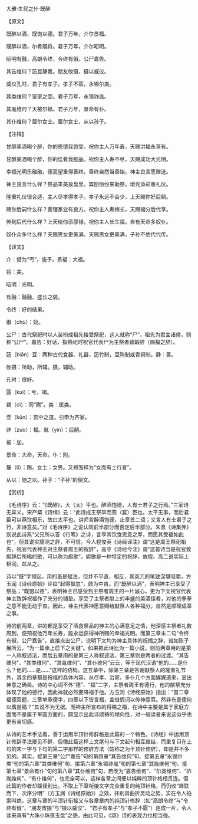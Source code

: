 

大雅·生民之什·既醉

【原文】

既醉以酒，既饱以德。君子万年，介尔景福。

既醉以酒，尔肴既将。君子万年，介尔昭明。

昭明有融，高朗令终，令终有俶。公尸嘉告。

其告维何？笾豆静嘉。朋友攸摄，摄以威仪。

威仪孔时，君子有孝子。孝子不匮，永锡尔类。

其类维何？室家之壶。君子万年，永锡祚胤。

其胤维何？天被尔禄。君子万年，景命有仆。

其仆维何？厘尔女士。厘尔女士，从以孙子。

【注释】

甘醇美酒喝个醉，你的恩德我饱受。祝你主人万年寿，天赐洪福永享有。

甘醇美酒喝个醉，你的佳肴我细品。祝你主人寿不尽，天赐成功大光明。

幸福光明乐融融，德高望重得善终。善终自然当善始，神主良言愿赠送。

神主良言什么样？祭品丰美放盘里。宾朋纷纷来助祭，增光添彩重礼仪。

隆重礼仪很合适，主人尽孝得孝子。孝子永远不会少，上天赐你好后嗣。

赐你后嗣什么样？善理家业有良方。祝你主人寿绵长，天赐福分后代享。

传到后代什么样？上天给你添厚禄。祝你主人长生福，自有天命多奴仆。

奴仆众多什么样？天赐男女更美满。天赐男女更美满，子孙不绝代代传。

【译文】

介：借为“丐”，施予。景福：大福。

将：美。

昭明：光明。

有融：融融，盛长之貌。

令终：好的结果。

俶（chù）：始。

公尸：古代祭祀时以人装扮成祖先接受祭祀，这人就称“尸”，祖先为君主诸侯，则称“公尸”。嘉告：好话，指祭祀时祝官代表尸为主祭者致嘏辞（赐福之辞）。

笾（biān）豆：两种古代食器、礼器，笾竹制，豆陶制或青铜制。静：善。

攸摄：所助，所辅。摄，辅助。

孔时：很好。

匮（kuì）：亏，竭。

锡（cì）：同“赐”。类：属类。

壶（kǔn）：宫中之道，引申为齐家。

祚（zuò）：福。胤（yìn）：后嗣。

被：加。

景命：大命，天命。仆：附。

釐（lí）：赐。女士：女男。又郑笺释为“女而有士行者”。

从以：随之以。孙子：“子孙”的倒文。

【赏析】

《毛诗序》云：“《既醉》，大（太）平也。醉酒饱德，人有士君子之行焉。”三家诗无异义。宋严粲《诗缉》云：“此诗成王祭毕而燕（宴）臣也。太平无事，而后君臣可以燕饮相乐，故曰太平也。讲师言醉酒饱德，止章首二语；又言人有士君子之行，非诗意矣。”对《毛诗序》之说认同前半部分而否定后半部分。朱熹《诗集传》则说此诗系“父兄所以答《行苇》之诗，言享其饮食恩意之厚，而愿其受福如此也”，但其说实臆测之辞，不可信。今人程俊英《诗经译注》谓“这是周王祭祀祖先，祝官代表神主对主祭者周王的祝辞”，高亨《诗经今注》谓“这首诗当是祝官致嘏辞后所唱的歌，可以称为嘏歌”，嘏歌是一种特定的祝辞，故程、高二说实际上相同，兹从之。

诗以“既”字领起，用的虽是赋法，但并不平直，相反，其突兀的笔致深堪咀嚼，方玉润《诗经原始》评曰“起得飘忽”，颇为中肯。而“既醉以酒”，表明神主已享受了祭品；“既饱以德”，表明神主已感受到主祭者周王的一片诚心，更为下文祝官代表神主致辞祝福作了充分的铺垫。享受了主祭者献上的丰盛的美酒佳肴，对他的拳拳之意不能无动于衷。因此，神主代表神愿意赐给献祭人各种福分，自然是顺理成章之事。

诗的前两章，讲的都是享受了酒食祭品的神主的心满意足之情，他深感主祭者礼数周到，便预祝他万年长寿，能永远获得神所赐的幸福光明。而第三章末二句“令终有俶，公尸嘉告”，直接点出公尸，说明下文均为神主具体的祝福之辞，诚如陈子展所云，“为一篇承上启下之关键”。如果把此诗比为一篇小说，则前两章用的是第一人称叙述法，而后五章用的是第三人称叙述法，第三章则是两者的过渡。“其告维何”、“其类维何”、“其胤维何”、“其仆维何”云云，等于现代汉语“他的……是什么？他的……是……”这样的结构。这五章中，除第三章是答谢献祭人的隆重礼节外，其余四章都是祝福的具体内容。从尽孝、治家、多仆几个方面娓娓道来，显出神意之确凿。诗的中心词不外“德”、“福”二字，主祭者周王有德行，他的献祭充分体现了他的德行，因此神就必然要降福于他。方玉润《诗经原始》指出：“首二章福德双题，三章单承德字，四章以下皆言福，盖借嘏词以传神意耳。然非有是德何以膺是福？”其说不为无据。而神主所宣布的将赐之福，在诗中主要是属于家庭方面而不是属于军国方面的，颇显示出此诗颂祷的倾向性，对一般读者来说这似乎也更有亲切感。

从诗的艺术手法看，善于运用半顶针修辞格是此篇的一个特色。《诗经》中运用顶针修辞手法屡见不鲜，但像此篇这样上文尾句与下文起句相互绾结，而重复只在上句的末一字与下句的第二字那样的修辞方法（姑称之为半顶针修辞），却是并不多见的。其实，接第三章“公尸嘉告”句的第四章“其告维何”句、接第五章“永锡尔类”句的第六章“其类维何”句、接第六章“永锡祚胤”句的第七章“其胤维何”句、接第七章“景命有仆”句的第八章“其仆维何”句，若改为“嘉告维何”、“尔类维何”、“祚胤维何”、“有仆维何”，也完全可以，这样各章之间便以纯粹的顶针格相贯连。但此篇的作者却蹊径别出，不取上下章衔接文字完全重复的纯顶针格，而仍收“蝉联而下，次序分明”（方玉润《诗经原始》）之效，并别具曲折灵动之势，实在令人拍案叫绝。这章与章的半顶针衔接又与各章章内的纯顶针修辞（如“高朗令终”与“令终有俶”、“朋友攸摄”与“摄以威仪”、“君子有孝子”与“孝子不匮”）连成一片，令人读来真有“大珠小珠落玉盘”之感。由此可见，《颂》诗的表现力也相当强。

